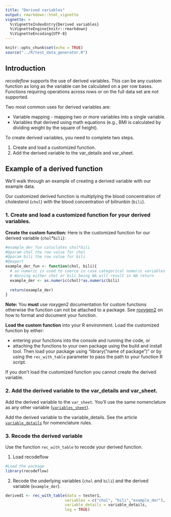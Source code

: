 ```yaml
---
title: "Derived variables"
output: rmarkdown::html_vignette
vignette: >
  %\VignetteIndexEntry{Derived variables}     
  %\VignetteEngine{knitr::rmarkdown} 
  %\VignetteEncoding{UTF-8}
---
```


```r
knitr::opts_chunk$set(echo = TRUE)
source("../R/test_data_generator.R")
```

## Introduction

_recodeflow_ supports the use of derived variables. This can be any custom function as long as the variable can be calculated on a per row bases. Functions requiring operations across rows or on the full data set are not supported. 

Two most common uses for derived variables are: 

- Variable mapping - mapping two or more variables into a single variable.
- Variables that derived using math equations (e.g., BMI is calculated by dividing weight by the square of height). 

To create derived variables, you need to complete two steps.

1. Create and load a customized function.
2. Add the derived variable to the var_details and var_sheet.

## Example of a derived function

We'll walk through an example of creating a derived variable with our example data.

Our customized derived function is multiplying the blood concentration of cholesterol (`chol`) with the blood concentration of bilirunbin (`bili`).

### 1. Create and load a customized function for your derived variables.

**Create the custom function:** Here is the customized function for our derived variable (`chol`*`bili`):
```r
#example_der_fun caluclates chol*bili
#@param chol the row value for chol
#@param bili the row value for bili
#@export 
example_der_fun <- function(chol, bili){
  # as numeric is used to coerce in case categorical numeric variables are used.
  # Warning either chol or bili being NA will result in NA return
  example_der <- as.numeric(chol)*as.numeric(bili)
  
  return(example_der)
}
```

**Note:** You **must** use roxygen2 documentation for custom functions otherwise the function can not be attached to a package. See [roxygen2](https://cran.r-project.org/web/packages/roxygen2/vignettes/roxygen2.html) on how to format and document your function.

**Load the custom function** into your R environment. Load the customized function by either:

- entering your functions into the console and running the code, or 
- attaching the functions to your own package using the build and install tool. Then load your package using "library("name of package")" or by using the `rec_with_table` parameter to pass the path to your function R script.

If you don't load the customized function you cannot create the derived variable. 


### 2. Add the derived variable to the var_details and var_sheet.

Add the derived variable to the `var_sheet`. You'll use the same nomenclature as any other variable ([`variables_sheet`](../reference/variables.html)).

Add the derived variable to the variable_details. See the article [`variable_details`](../reference/variables.html) for nomenclature rules. 


### 3. Recode the derived variable

Use the function `rec_with_table` to recode your derived function. 

1) Load recodeflow
```r
#Load the package
library(recodeflow)
```

2) Recode the underlying variables (`chol` and `bili`) and the derived variable (`example_der`).
```r
derived1 <- rec_with_table(data = tester1,
                          variables = c("chol", "bili","example_der"),
                          variable_details = variable_details,
                          log = TRUE)
```

